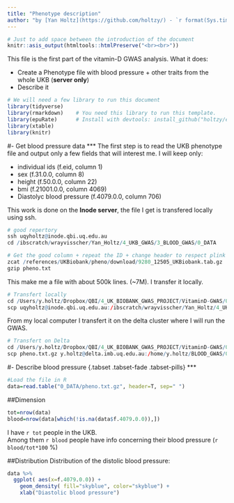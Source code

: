 ```yaml
---
title: "Phenotype description"
author: "by [Yan Holtz](https://github.com/holtzy/) - `r format(Sys.time(), '%d %B %Y')`"
---
```


  
```r
# Just to add space between the introduction of the document
knitr::asis_output(htmltools::htmlPreserve("<br><br>"))
```


This file is the first part of the vitamin-D GWAS analysis. What it does:

* Create a Phenotype file with blood pressure + other traits from the whole UKB (**server only**)
* Describe it

```r
# We will need a few library to run this document
library(tidyverse)
library(rmarkdown)    # You need this library to run this template.
library(epuRate)      # Install with devtools: install_github("holtzy/epuRate", force=TRUE)
library(xtable)
library(knitr)
```




#- Get blood pressure data
***
The first step is to read the UKB phenotype file and output only a few fields that will interest me. I will keep only:

- individual ids (f.eid, column 1)
- sex (f.31.0.0, column 8)
- height (f.50.0.0, column 22)
- bmi (f.21001.0.0, column 4069)
- Diastolyc blood pressure (f.4079.0.0, column 706)

This work is done on the **Inode server**, the file I get is transfered locally using ssh.
```r
# good repertory
ssh uqyholtz@inode.qbi.uq.edu.au
cd /ibscratch/wrayvisscher/Yan_Holtz/4_UKB_GWAS/3_BLOOD_GWAS/0_DATA

# Get the good column + repeat the ID + change header to respect plink format
zcat /references/UKBiobank/pheno/download/9280_12505_UKBiobank.tab.gz | awk '{print $1,$1,$8,$22,$4069,$706}' | sed '1 s/^.*$/FID IID f.31.0.0 f.50.0.0 f.21001.0.0 f.4079.0.0/' > pheno.txt
gzip pheno.txt
```

This make me a file with about 500k lines. (~7M). I transfer it locally.
```r
# Transfert locally
cd /Users/y.holtz/Dropbox/QBI/4_UK_BIOBANK_GWAS_PROJECT/VitaminD-GWAS/0_DATA
scp uqyholtz@inode.qbi.uq.edu.au:/ibscratch/wrayvisscher/Yan_Holtz/4_UKB_GWAS/3_BLOOD_GWAS/0_DATA/pheno.txt.gz .
```

From my local computer I transfert it on the delta cluster where I will run the GWAS.
```r
# Transfert on Delta
cd /Users/y.holtz/Dropbox/QBI/4_UK_BIOBANK_GWAS_PROJECT/VitaminD-GWAS/0_DATA
scp pheno.txt.gz y.holtz@delta.imb.uq.edu.au:/home/y.holtz/BLOOD_GWAS/0_DATA
```


#- Describe blood pressure  {.tabset .tabset-fade .tabset-pills}
***
```r
#Load the file in R
data=read.table("0_DATA/pheno.txt.gz", header=T, sep=" ")
```

##Dimension
```r
tot=nrow(data)
blood=nrow(data[which(!is.na(data$f.4079.0.0)),])
```

I have `r tot` people in the UKB.  
Among them `r blood` people have info concerning their blood pressure (`r blood/tot*100` %)


##Distribution
Distribution of the distolic blood pressure:

```r
data %>%
  ggplot( aes(x=f.4079.0.0)) +
    geom_density( fill="skyblue", color="skyblue") +
    xlab("Diastolic blood pressure")
```




